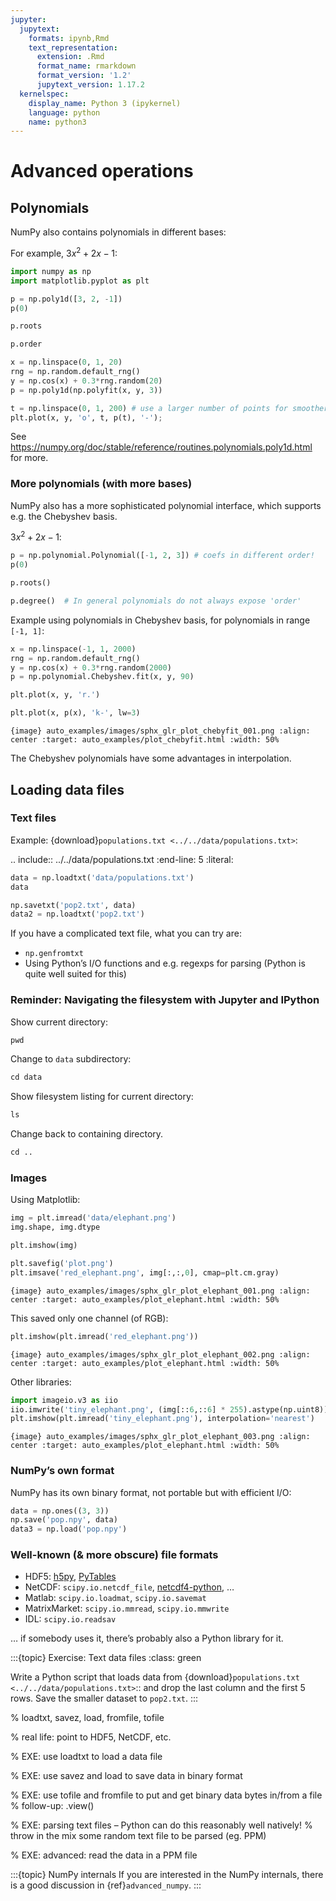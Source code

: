 ```yaml
---
jupyter:
  jupytext:
    formats: ipynb,Rmd
    text_representation:
      extension: .Rmd
      format_name: rmarkdown
      format_version: '1.2'
      jupytext_version: 1.17.2
  kernelspec:
    display_name: Python 3 (ipykernel)
    language: python
    name: python3
---
```


# Advanced operations

## Polynomials

NumPy also contains polynomials in different bases:

For example, $3x^2 + 2x - 1$:

```python
import numpy as np
import matplotlib.pyplot as plt
```

```python
p = np.poly1d([3, 2, -1])
p(0)
```

```python
p.roots
```

```python
p.order
```

```python
x = np.linspace(0, 1, 20)
rng = np.random.default_rng()
y = np.cos(x) + 0.3*rng.random(20)
p = np.poly1d(np.polyfit(x, y, 3))

t = np.linspace(0, 1, 200) # use a larger number of points for smoother plotting
plt.plot(x, y, 'o', t, p(t), '-');
```

See <https://numpy.org/doc/stable/reference/routines.polynomials.poly1d.html>
for more.

### More polynomials (with more bases)

NumPy also has a more sophisticated polynomial interface, which supports
e.g. the Chebyshev basis.

$3x^2 + 2x - 1$:

```python
p = np.polynomial.Polynomial([-1, 2, 3]) # coefs in different order!
p(0)
```

```python
p.roots()
```

```python
p.degree()  # In general polynomials do not always expose 'order'
```

Example using polynomials in Chebyshev basis, for polynomials in
range `[-1, 1]`:

```python
x = np.linspace(-1, 1, 2000)
rng = np.random.default_rng()
y = np.cos(x) + 0.3*rng.random(2000)
p = np.polynomial.Chebyshev.fit(x, y, 90)
```

```python
plt.plot(x, y, 'r.')
```

```python
plt.plot(x, p(x), 'k-', lw=3)
```

```{image} auto_examples/images/sphx_glr_plot_chebyfit_001.png
:align: center
:target: auto_examples/plot_chebyfit.html
:width: 50%
```

The Chebyshev polynomials have some advantages in interpolation.

## Loading data files

### Text files

Example: {download}`populations.txt <../../data/populations.txt>`:

.. include:: ../../data/populations.txt
    :end-line: 5
    :literal:

```python
data = np.loadtxt('data/populations.txt')
data
```

```python
np.savetxt('pop2.txt', data)
data2 = np.loadtxt('pop2.txt')
```

:::{note}
If you have a complicated text file, what you can try are:

- `np.genfromtxt`
- Using Python's I/O functions and e.g. regexps for parsing
  (Python is quite well suited for this)
:::

### Reminder: Navigating the filesystem with Jupyter and IPython

Show current directory:

```python
pwd
```

Change to `data` subdirectory:

```python
cd data
```

Show filesystem listing for current directory:

```python
ls
```

Change back to containing directory.

```python
cd ..
```

### Images

Using Matplotlib:

```python
img = plt.imread('data/elephant.png')
img.shape, img.dtype
```

```python
plt.imshow(img)
```

```python
plt.savefig('plot.png')
plt.imsave('red_elephant.png', img[:,:,0], cmap=plt.cm.gray)
```

```{image} auto_examples/images/sphx_glr_plot_elephant_001.png
:align: center
:target: auto_examples/plot_elephant.html
:width: 50%
```

This saved only one channel (of RGB):

```python
plt.imshow(plt.imread('red_elephant.png'))
```

```{image} auto_examples/images/sphx_glr_plot_elephant_002.png
:align: center
:target: auto_examples/plot_elephant.html
:width: 50%
```

Other libraries:

```python
import imageio.v3 as iio
iio.imwrite('tiny_elephant.png', (img[::6,::6] * 255).astype(np.uint8))
plt.imshow(plt.imread('tiny_elephant.png'), interpolation='nearest')
```

```{image} auto_examples/images/sphx_glr_plot_elephant_003.png
:align: center
:target: auto_examples/plot_elephant.html
:width: 50%
```

### NumPy's own format

NumPy has its own binary format, not portable but with efficient I/O:

```python
data = np.ones((3, 3))
np.save('pop.npy', data)
data3 = np.load('pop.npy')
```

### Well-known (& more obscure) file formats

- HDF5: [h5py](https://www.h5py.org/), [PyTables](https://www.pytables.org)
- NetCDF: `scipy.io.netcdf_file`, [netcdf4-python](https://code.google.com/archive/p/netcdf4-python), ...
- Matlab: `scipy.io.loadmat`, `scipy.io.savemat`
- MatrixMarket: `scipy.io.mmread`, `scipy.io.mmwrite`
- IDL: `scipy.io.readsav`

... if somebody uses it, there's probably also a Python library for it.

:::{topic} Exercise: Text data files
:class: green

Write a Python script that loads data from {download}`populations.txt
<../../data/populations.txt>`:: and drop the last column and the first
5 rows. Save the smaller dataset to `pop2.txt`.
:::

% loadtxt, savez, load, fromfile, tofile

% real life: point to HDF5, NetCDF, etc.

% EXE: use loadtxt to load a data file

% EXE: use savez and load to save data in binary format

% EXE: use tofile and fromfile to put and get binary data bytes in/from a file
% follow-up: .view()

% EXE: parsing text files -- Python can do this reasonably well natively!
% throw in the mix some random text file to be parsed (eg. PPM)

% EXE: advanced: read the data in a PPM file

:::{topic} NumPy internals
If you are interested in the NumPy internals, there is a good discussion in
{ref}`advanced_numpy`.
:::